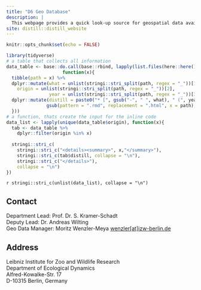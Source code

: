 ```yaml
---
title: "D6 Geo Database"
description: |
  This webpage provides a quick look-up source for geospatial data available for studies at the IZW Department of Ecological Dynamics.
site: distill::distill_website
---
```


```r
knitr::opts_chunk$set(echo = FALSE)
```

```r
library(tidyverse)
# a table that collects all information
data_table <- base::do.call(base::rbind, lapply(list.files(here::here(), pattern = , ".rmd$"), 
                     function(x){
  tibble(path = x) %>% 
  dplyr::mutate(what = unlist(stringi::stri_split(path, regex = "_"))[1],
    origin = unlist(stringi::stri_split(path, regex = "_"))[2],
                year = unlist(stringi::stri_split(path, regex = "_"))[3]) %>% 
  dplyr::mutate(distill = paste0("* [", gsub("-", " ", what), " (", year, ")](/d6geodatabase/",
               gsub(pattern = ".rmd", replacement = ".html", x = path), ")"))
  }))
# a function, thats create the input for the inline code
data_list <- lapply(unique(data_table$origin), function(x){
  tab <- data_table %>%
    dplyr::filter(origin %in% x)
  
  stringi::stri_c(
    stringi::stri_c("<details><summary>", x,"</summary>"),
    stringi::stri_c(tab$distill, collapse = "\n"),
    stringi::stri_c("</details>"), 
    collapse = "\n")
})
```

`r stringi::stri_c(unlist(data_list), collapse = "\n")`

## Contact {.appendix}

Department Lead: Prof. Dr. S. Kramer-Schadt  
Deputy Lead: Dr. Andreas Wilting  
Geo Data Manager: Moritz Wenzler-Meya
<a href="mailto:wenzler@izw-berlin.de">wenzler[at]izw-berlin.de</a>  

## Address {.appendix}

Leibniz Institute for Zoo and Wildlife Research  
Department of Ecological Dynamics  
Alfred-Kowalke-Str. 17  
D-10315 Berlin, Germany 
